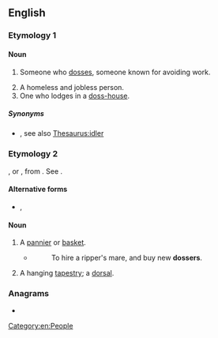 ==English==

===Etymology 1===
{{suffix|en|doss|er}}

====Noun====
{{en-noun}}

# {{lb|en|British|Ireland}} Someone who [[doss]]es, someone known for avoiding work.
# A homeless and jobless person.
# One who lodges in a [[doss-house]].

=====Synonyms=====
* {{sense|one who avoids work}} {{l|en|shirker}}, see also [[Thesaurus:idler]]

===Etymology 2===
{{etyl|LL.|en}} {{lena}} {{m|la|dosserum}}, or {{etyl|fr|en}} {{m|fr|dossier||bundle of papers, part of a basket resting on the back}}, from {{etyl|la|en}} {{lena}} {{m|la|dorsum||back}}. See {{m|en|dorsal}}.

====Alternative forms====
* {{l|en|dorsel}}, {{l|en|dorser}}

====Noun====
{{en-noun}}

# A [[pannier]] or [[basket]].
#* {{rfdatek|en|Beaumont and Fletcher}}
#*: To hire a ripper's mare, and buy new '''dossers'''.
# A hanging [[tapestry]]; a [[dorsal]].

{{Webster 1913}}

===Anagrams===
* {{anagrams|en|a=deorss|Sedors|dorses|dosers|resods|rossed|soders|sordes}}

[[Category:en:People]]